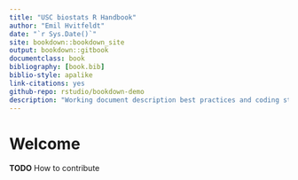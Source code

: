 ```yaml
--- 
title: "USC biostats R Handbook"
author: "Emil Hvitfeldt"
date: "`r Sys.Date()`"
site: bookdown::bookdown_site
output: bookdown::gitbook
documentclass: book
bibliography: [book.bib]
biblio-style: apalike
link-citations: yes
github-repo: rstudio/bookdown-demo
description: "Working document description best practices and coding standard used in the USC Biostats department."
---
```


# Welcome

**TODO** How to contribute